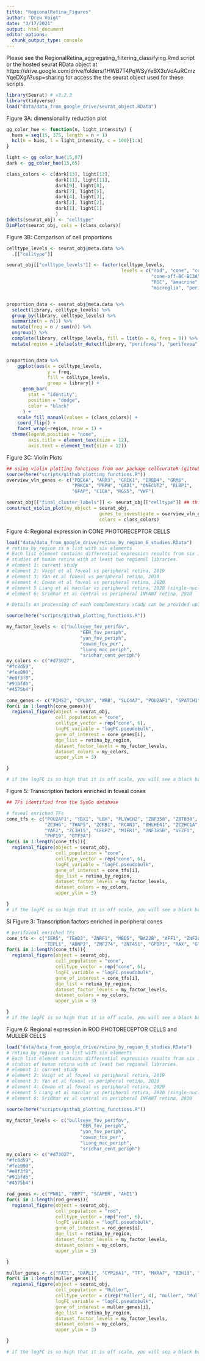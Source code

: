 ```yaml
---
title: "RegionalRetina_Figures"
author: "Drew Voigt"
date: "3/17/2021"
output: html_document
editor_options: 
  chunk_output_type: console
---
```


Please see the RegionalRetina_aggregating_filtering_classifying.Rmd script or the hosted seurat RData object at https://drive.google.com/drive/folders/1HWB7T4PqWSyYeBX3uVdAuRCmzYqeDXgA?usp=sharing for access the the seurat object used for these scripts.
```r
library(Seurat) # v3.2.3
library(tidyverse)
load("data/data_from_google_drive/seurat_object.RData")
```

Figure 3A: dimensionality reduction plot
```r
gg_color_hue <- function(n, light_intensity) {
  hues = seq(15, 375, length = n + 1)
  hcl(h = hues, l = light_intensity, c = 100)[1:n]
}

light <- gg_color_hue(15,87)
dark <- gg_color_hue(15,65)

class_colors <- c(dark[13], light[12],
                  dark[11], light[11],
                  dark[9], light[8],
                  dark[7], light[5],
                  dark[4], light[3],
                  dark[2], light[2],
                  dark[1], light[1]
                  )
Idents(seurat_obj) <- "celltype"
DimPlot(seurat_obj, cols = (class_colors))
```


Figure 3B: Comparison of cell proportions
```r
celltype_levels <- seurat_obj@meta.data %>% 
  .[["celltype"]]

seurat_obj[["celltype_levels"]] <- factor(celltype_levels, 
                                          levels = c("rod", "cone", "cone-off-BC",
                                                     "cone-off-BC-BC3A", "cone-on-BC", "rod-BC",
                                                     "RGC", "amacrine", "horizontal", "Muller", "astrocyte", 
                                                     "microglia", "pericyte", "endothelial"))


proportion_data <- seurat_obj@meta.data %>% 
  select(library, celltype_levels) %>%
  group_by(library, celltype_levels) %>%
  summarize(n = n()) %>%
  mutate(freq = n / sum(n)) %>%
  ungroup() %>%
  complete(library, celltype_levels, fill = list(n = 0, freq = 0)) %>%
  mutate(region = ifelse(str_detect(library, "perifovea"), "perifovea", "fovea"))


proportion_data %>% 
    ggplot(aes(x = celltype_levels, 
               y = freq, 
               fill = celltype_levels, 
               group = library)) +
      geom_bar(
        stat = "identity",
        position = "dodge",
        color = "black"
      ) +
    scale_fill_manual(values = (class_colors)) + 
    coord_flip() + 
    facet_wrap(~region, nrow = 1) +
  theme(legend.position = "none",
        axis.title = element_text(size = 12),
        axis.text = element_text(size = 12))
```


Figure 3C: Violin Plots
```r
## using violin plotting functions from our package cellcuratoR (github.com/cellcuratoR)
source(here("scripts/github_plotting_functions.R"))
overview_vln_genes <- c("PDE6A", "ARR3", "GRIK1", "ERBB4", "GRM6", 
                        "PRKCA", "PRPH", "GAD1", "ONECUT2", "RLBP1", 
                        "GFAP", "C1QA", "RGS5", "VWF")

seurat_obj[["final_cluster_labels"]] <- seurat_obj[["celltype"]] ## this function requires an input column called 'final_cluster_labels'
construct_violin_plot(my_object = seurat_obj,
                                  genes_to_investigate = overview_vln_genes,
                                  colors = class_colors)
```

Figure 4: Regional expression in CONE PHOTORECEPTOR CELLS
```r
load("data/data_from_google_drive/retina_by_region_6_studies.RData")
# retina_by_region is a list with six elements
# Each list element contains differential expression results from six independent scRNA-seq
# studies of human retina with at least two regional libraries. 
# element 1: current study
# element 2: Voigt et al foveal vs peripheral retina, 2019
# element 3: Yan et al foveal vs peripheral retina, 2020
# element 4: Cowan et al foveal vs peripheral retina, 2020
# element 5 Liang et al macular vs peripheral retina, 2020 (single-nucleus RNA-seq)
# element 6: Sridhar et al central vs peripheral INFANT retina, 2020

# Details on processing of each complementary study can be provided upon request. 

source(here("scripts/github_plotting_functions.R"))

my_factor_levels <- c("bullseye_fov_perifov",
                           "EER_fov_periph",
                           "yan_fov_periph",
                           "cowan_fov_per", 
                           "liang_mac_periph",
                           "sridhar_cent_periph")
my_colors <- c("#d73027",
"#fc8d59",
"#fee090",
"#e0f3f8",
"#91bfdb",
"#4575b4")

cone_genes <- c("RIMS2", "CPLX4", "WRB", "SLC4A7", "POU2AF1", "GPATCH1", "COL4A3", "BCO2", "CC2D2A", "RPGR", "RP1L1", "BICD1", "WDR47")
for(i in 1:length(cone_genes)){
  regional_figure(object = seurat_obj,
                  cell_population = "cone",
                  celltype_vector = rep("cone", 6),
                  logFC_variable = "logFC.pseudobulk",
                  gene_of_interest = cone_genes[i],
                  dge_list = retina_by_region,
                  dataset_factor_levels = my_factor_levels,
                  dataset_colors = my_colors,
                  upper_ylim = 3)

}

# if the logFC is so high that it is off scale, you will see a black bar with the logFC numerically shown below the bar
```


Figure 5: Transcription factors enriched in foveal cones
```r
## TFs identified from the SysGo database

# foveal enriched TFs
cone_tfs <- c("POU2AF1", "YBX1", "LBH", "FLYWCH2", "ZNF358", "ZBTB38",
              "ZC3H6", "THAP5", "ZCRB1", "RCAN3", "BHLHE41", "ZC2HC1A",
              "YAF2", "ZC3H15", "CEBPZ", "MIER1", "ZNF385B", "VEZF1",
              "PHF19", "GTF3A")
for(i in 1:length(cone_tfs)){
  regional_figure(object = seurat_obj,
                  cell_population = "cone",
                  celltype_vector = rep("cone", 6),
                  logFC_variable = "logFC.pseudobulk",
                  gene_of_interest = cone_tfs[i],
                  dge_list = retina_by_region,
                  dataset_factor_levels = my_factor_levels,
                  dataset_colors = my_colors,
                  upper_ylim = 3)

}
# if the logFC is so high that it is off scale, you will see a black bar with the logFC numerically shown below the bar

```


SI Figure 3: Transcription factors enriched in peripheral cones
```r
# perifoveal enriched TFs
cone_tfs <- c("IER5", "TEAD3", "ZNRF1", "MBD5", "BAZ2B", "AFF1", "ZNF207", "REL", "NFKBIA",
              "TBPL1", "ADNP2", "ZNF274", "ZNF451", "GPBP1", "RAX", "GTF3C1", "FOSB", "ZC3H14", "KLF6", "ZFYVE28")
for(i in 1:length(cone_tfs)){
  regional_figure(object = seurat_obj,
                  cell_population = "cone",
                  celltype_vector = rep("cone", 6),
                  logFC_variable = "logFC.pseudobulk",
                  gene_of_interest = cone_tfs[i],
                  dge_list = retina_by_region,
                  dataset_factor_levels = my_factor_levels,
                  dataset_colors = my_colors,
                  upper_ylim = 3)

}
# if the logFC is so high that it is off scale, you will see a black bar with the logFC numerically shown below the bar
```


Figure 6: Regional expression in ROD PHOTORECEPTOR CELLS and MULLER CELLS
```r
load("data/data_from_google_drive/retina_by_region_6_studies.RData")
# retina_by_region is a list with six elements
# Each list element contains differential expression results from six independent scRNA-seq
# studies of human retina with at least two regional libraries. 
# element 1: current study
# element 2: Voigt et al foveal vs peripheral retina, 2019
# element 3: Yan et al foveal vs peripheral retina, 2020
# element 4: Cowan et al foveal vs peripheral retina, 2020
# element 5 Liang et al macular vs peripheral retina, 2020 (single-nucleus RNA-seq)
# element 6: Sridhar et al central vs peripheral INFANT retina, 2020

source(here("scripts/github_plotting_functions.R"))

my_factor_levels <- c("bullseye_fov_perifov",
                           "EER_fov_periph",
                           "yan_fov_periph",
                           "cowan_fov_per", 
                           "liang_mac_periph",
                           "sridhar_cent_periph")
my_colors <- c("#d73027",
"#fc8d59",
"#fee090",
"#e0f3f8",
"#91bfdb",
"#4575b4")

rod_genes <- c("PNO1", "RBP7", "SCAPER", "AHI1")
for(i in 1:length(rod_genes)){
  regional_figure(object = seurat_obj,
                  cell_population = "rod",
                  celltype_vector = rep("rod", 6),
                  logFC_variable = "logFC.pseudobulk",
                  gene_of_interest = rod_genes[i],
                  dge_list = retina_by_region,
                  dataset_factor_levels = my_factor_levels,
                  dataset_colors = my_colors,
                  upper_ylim = 3)

}

muller_genes <- c("FAT1", "DAPL1", "CYP26A1", "TF", "MXRA7", "RDH10", "RLBP1", "FABP5")
for(i in 1:length(muller_genes)){
  regional_figure(object = seurat_obj,
                  cell_population = "Muller",
                  celltype_vector = c(rep("Muller", 4), "muller", "Muller"),
                  logFC_variable = "logFC.pseudobulk",
                  gene_of_interest = muller_genes[i],
                  dge_list = retina_by_region,
                  dataset_factor_levels = my_factor_levels,
                  dataset_colors = my_colors,
                  upper_ylim = 3)

}

# if the logFC is so high that it is off scale, you will see a black bar with the logFC numerically shown below the bar
```




